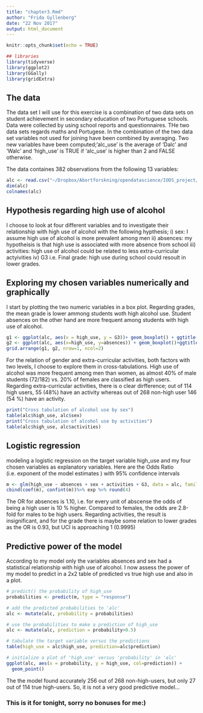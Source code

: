 ```yaml
---
title: "chapter3.Rmd"
author: "Frida Gyllenberg"
date: "22 Nov 2017"
output: html_document
---
```


```r
knitr::opts_chunk$set(echo = TRUE)
```

```r
## libraries
library(tidyverse)
library(ggplot2)
library(GGally)
library(gridExtra)
```
## The data
The data set I will use for this exercise is a combination of two data sets on  student achievement in secondary education of two Portuguese schools. Data were collected by using school reports and questionnaires. THe two data sets regards maths and Portugese. In the combination of the two data set variables not used for joining  have been combined by averaging. Two new variables have been computed;'alc_use' is the average of 'Dalc' and 'Walc'
and 'high_use' is TRUE if 'alc_use' is higher than 2 and FALSE otherwise.

The data containes 382 observations from the following 13 variables: 


```r

alc <- read.csv("~/Dropbox/Abortforskning/opendatascience/IODS_project/data/alc.csv", header = TRUE, sep = ",")
dim(alc)
colnames(alc)
```

## Hypothesis regarding high use of alcohol
I choose to look at four different variables and to investigate their relationship with high use of alcohol with the following hypthesis;
i) sex: I assume high use of alcohol is more prevalent among men
ii) absences: my hypotheisis is that high use is associated with more absence from school
iii) activities: high use of alcohol could be related to less extra-curricular actyivities
iv) G3 i.e. Final grade: high use during school could resoult in lower grades.

## Exploring my chosen variables numerically and graphically
I start by plotting the two numeric variables in a box plot. Regarding grades, the mean grade is lower ammong students woth high alcohol use. Student absences on the other hand are more frequent among students with high use of alcohol.

```r

g1 <- ggplot(alc, aes(x = high_use, y = G3))+ geom_boxplot() + ggtitle("Grade")
g2 <- ggplot(alc, aes(x=high_use, y=absences)) + geom_boxplot()+ggtitle("Student absences")
grid.arrange(g1, g2, nrow=1, ncol=2)

```
For the relation of gender and extra-curricular activities, both factors with two levels, I choose to explore them in cross-tabulations. High use of alcohol was more frequent among men than women, as almost 40% of male students (72/182) vs. 20% of females are classified as high users. 
Regarding extra-curricular activities, there is o clear dirfference; out of 114 high users, 55  (48%) have an activity whereas out of 268 non-high user 146 (54 %) have an activity.
```r
print("Cross tabulation of alcohol use by sex")
table(alc$high_use, alc$sex)
print("Cross tabulation of alcohol use by activities")
table(alc$high_use, alc$activities)
```

## Logistic regression
modeling a logistic regression on the target variable high_use and my four chosen variables as explanatory variables. Here are the Odds Ratio (i.e. exponent of the  model estimates ) with 95% confidence intervals

```r
m <- glm(high_use ~ absences + sex + activities + G3, data = alc, family = "binomial")
cbind(coef(m), confint(m))%>% exp %>% round(4)
```
The OR for absences is 1.10, i.e. for every unit of abscense the odds of being a high user is 10 % higher. 
Compared to females, the odds are 2.8-fold for males to be high users.
Regarding activities, the result is insignificant, and for the grade there is maybe some relation to lower grades as the OR is 0.93, but UCI is approaching 1 (0.9995)

## Predictive power of the model
According to my model only the variables absences and sex had a statistical relationship with high use of alcohol. I now assess the power of my model to predict in a 2x2 table of predicted vs true high use and also in a plot. 
```r
# predict() the probability of high_use
probabilities <- predict(m, type = "response")

# add the predicted probabilities to 'alc'
alc <- mutate(alc, probability = probabilities)

# use the probabilities to make a prediction of high_use
alc <- mutate(alc, prediction = probability>0.5)

# tabulate the target variable versus the predictions
table(high_use = alc$high_use, prediction=alc$prediction)

# initialize a plot of 'high_use' versus 'probability' in 'alc'
ggplot(alc, aes(x = probability, y = high_use, col=prediction)) +
  geom_point()
```


The the model found accurately 256 out of 268 non-high-users, but only 27 out of 114 true high-users. So, it is not a very good predictive model...

### This is it for tonight, sorry no bonuses for me:)